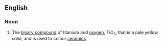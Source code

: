 ==English==

===Noun===
{{en-noun|head=[[titanium]] [[trioxide]]|-}}

# {{context|inorganic compound}} The [[binary compound]] of titanium and [[oxygen]], TiO<sub>3</sub>, that is a pale yellow solid, and is used to colour [[ceramic]]s